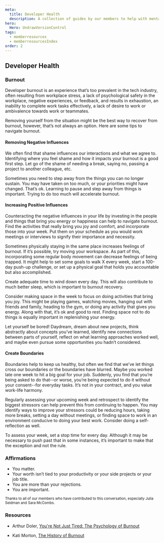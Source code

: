 ```yaml
---
meta:
  title: Developer Health
  description: A collection of guides by our members to help with mental health, burnout, self-care, and more...
hero:
  Hero: UndrawVersionControl
tags:
  - memberresources
  - memberresourcesIndex
order: 2
---
```



<TextContainer background="light" showBackToTopLink={false}>

## Developer Health

### Burnout

Developer burnout is an experience that’s too prevalent in the tech industry, often resulting from workplace stress, a lack of psychological safety in the workplace, negative experiences, or feedback, and results in exhaustion, an inability to complete work tasks effectively, a lack of desire to work or ambivalence towards work or teammates.

Removing yourself from the situation might be the best way to recover from burnout, however, that’s not always an option. Here are some tips to navigate burnout.

#### Removing Negative Influences

We often find that shame influences our interactions and what we agree to. Identifying where you feel shame and how it impacts your burnout is a good first step. Let go of the shame of needing a break, saying no, passing a project to another colleague, etc.

Sometimes you need to step away from the things you can no longer sustain. You may have taken on too much, or your priorities might have changed. That’s ok. Learning to pause and step away from things is important. Trying to do too much will accelerate burnout.

#### Increasing Positive Influences

Counteracting the negative influences in your life by investing in the people and things that bring you energy or happiness can help to navigate burnout. Find the activities that really bring you joy and comfort, and incorporate those into your week. Put them on your schedule as you would work meetings or interviews to signify their importance and necessity.

Sometimes physically staying in the same place increases feelings of burnout. If it’s possible, try moving your workspace. As part of this, incorporating some regular body movement can decrease feelings of being trapped. It might help to set some goals to walk X every week, start a 100-day push-up challenge, or set up a physical goal that holds you accountable but also accomplished.

Create adequate time to wind down every day. This will also contribute to much better sleep, which is important to burnout recovery.

Consider making space in the week to focus on doing activities that bring you joy. This might be playing games, watching movies, hanging out with friends and family, heading to the gym, or doing any activity that gives you energy. Along with that, it’s ok and good to rest. Finding space not to do things is equally important in replenishing your energy.

Let yourself be bored! Daydream, dream about new projects, think abstractly about concepts you’ve learned, identify new connections between parts of yourself, reflect on what learning approaches worked well, and maybe even pursue some opportunities you hadn’t considered.

#### Create Boundaries

Boundaries help to keep us healthy, but often we find that we’ve let things cross our boundaries or the boundaries have blurred. Maybe you worked late one week to hit a big goal for your job. Suddenly, you find that you’re being asked to do that--or worse, you’re being expected to do it without your consent--for everyday tasks. It’s not in your contract, and you value work-life harmony.

Regularly assessing your upcoming week and retrospect to identify the biggest stressors can help prevent this from continuing to happen. You may identify ways to improve your stressors could be reducing hours, taking more breaks, setting a day without meetings, or finding space to work in an environment conducive to doing your best work. Consider doing a self-reflection as well.

To assess your week, set a stop time for every day. Although it may be necessary to push past that in some instances, it’s important to make that the exception and not the rule.

### Affirmations

- You matter.
- Your worth isn’t tied to your productivity or your side projects or your job title.
- You are more than your rejections.
- You are important.

<small>
	Thanks to all of our members who have contributed to this conversation,
	especially Julia Seidman and Sara McCombs.
</small>

### Resources

- Arthur Doler,
  [You're Not Just Tired: The Psychology of Burnout](https://www.youtube.com/watch?v=-XYK8ulQId0)

- Kati Morton,
  [The History of Burnout](https://www.youtube.com/watch?v=usWGg6xKHW0&list=PL_loxoCVsWqxj0ocM5GjaDsEdfLfWCdHW)

</TextContainer>
